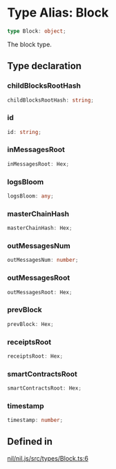 # Type Alias: Block

```ts
type Block: object;
```

The block type.

## Type declaration

### childBlocksRootHash

```ts
childBlocksRootHash: string;
```

### id

```ts
id: string;
```

### inMessagesRoot

```ts
inMessagesRoot: Hex;
```

### logsBloom

```ts
logsBloom: any;
```

### masterChainHash

```ts
masterChainHash: Hex;
```

### outMessagesNum

```ts
outMessagesNum: number;
```

### outMessagesRoot

```ts
outMessagesRoot: Hex;
```

### prevBlock

```ts
prevBlock: Hex;
```

### receiptsRoot

```ts
receiptsRoot: Hex;
```

### smartContractsRoot

```ts
smartContractsRoot: Hex;
```

### timestamp

```ts
timestamp: number;
```

## Defined in

[nil/nil.js/src/types/Block.ts:6](https://github.com/NilFoundation/nil.js/blob/d8bba16997233f201c54e5c49ccea4dad0518b53/src/types/Block.ts#L6)

